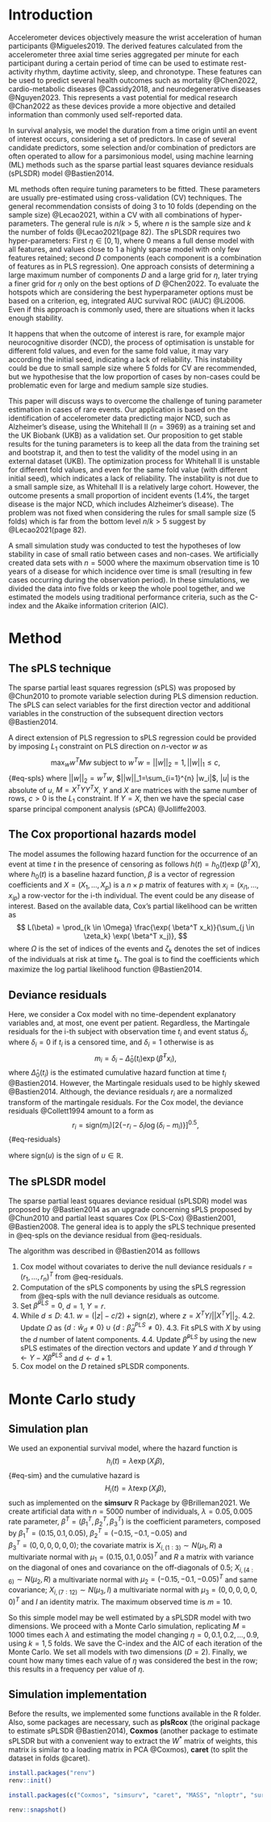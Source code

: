 
# Introduction

Accelerometer devices objectively measure the wrist acceleration of human participants @Migueles2019. The derived features calculated from the accelerometer three axial time series aggregated per minute for each participant during a certain period of time can be used to estimate rest-activity rhythm, daytime activity, sleep, and chronotype. These features can be used to predict several health outcomes such as mortality @Chen2022, cardio-metabolic diseases @Cassidy2018, and neurodegenerative diseases @Nguyen2023. This represents a vast potential for medical research @Chan2022 as these devices provide a more objective and detailed information than commonly used self-reported data.

In survival analysis, we model the duration from a time origin until an event of interest occurs, considering a set of predictors. In case of several candidate predictors, some selection and/or combination of predictors are often operated to allow for a parsimonious model, using machine learning (ML) methods such as the sparse partial least squares deviance residuals (sPLSDR) model @Bastien2014.

ML methods often require tuning parameters to be fitted. These parameters are usually pre-estimated using cross-validation (CV) techniques. The general recommendation consists of doing 3 to 10 folds (depending on the sample size) @Lecao2021, within a CV with all combinations of hyper-parameters. The general rule is $n/k>5$, where $n$ is the sample size and $k$ the number of folds @Lecao2021(page 82). The sPLSDR requires two hyper-parameters: First $\eta \in [0,1)$, where 0 means a full dense model with all features, and values close to 1 a highly sparse model with only few features retained; second $D$ components (each component is a combination of features as in PLS regression). One approach consists of determining a large maximum number of components $D$ and a large grid for $\eta$, later trying a finer grid for $\eta$ only on the best options of $D$ @Chen2022. To evaluate the hotspots which are considering the best hyperparameter options must be based on a criterion, eg, integrated AUC survival ROC (iAUC) @Li2006. Even if this approach is commonly used, there are situations when it lacks enough stability.

It happens that when the outcome of interest is rare, for example major neurocognitive disorder (NCD), the process of optimisation is unstable for different fold values, and even for the same fold value, it may vary according the initial seed, indicating a lack of reliability. This instability could be due to small sample size where 5 folds for CV are recommended, but we hypothesise that the low proportion of cases by non-cases could be problematic even for large and medium sample size studies.

This paper will discuss ways to overcome the challenge of tuning parameter estimation in cases of rare events. Our application is based on the identification of accelerometer data predicting major NCD, such as Alzheimer's disease, using the Whitehall II ($n=3969$) as a training set and the UK Biobank (UKB) as a validation set. Our proposition to get stable results for the tuning parameters is to keep all the data from the training set and bootstrap it, and then to test the validity of the model using in an external dataset (UKB). The optimization process for Whitehall II is unstable for different fold values, and even for the same fold value (with different initial seed), which indicates a lack of reliability. The instability is not due to a small sample size, as Whitehall II is a relatively large cohort. However, the outcome presents a small proportion of incident events (1.4\%, the target disease is the major NCD, which includes Alzheimer’s disease). The problem was not fixed when considering the rules for small sample size (5 folds) which is far from the bottom level $n/k>5$ suggest by @Lecao2021(page 82).

A small simulation study was conducted to test the hypotheses of low stability in case of small ratio between cases and non-cases. We artificially created data sets with $n=5000$ where the maximum observation time is 10 years of a disease for which incidence over time is small (resulting in few cases occurring during the observation period). In these simulations, we divided the data into five folds or keep the whole pool together, and we estimated the models using traditional performance criteria, such as the C-index and the Akaike information criterion (AIC).

# Method

## The sPLS technique

The sparse partial least squares regression (sPLS) was proposed by @Chun2010 to promote variable selection during PLS dimension reduction. The sPLS can select variables for the first direction vector and additional variables in the construction of the subsequent direction vectors @Bastien2014.

A direct extension of PLS regression to sPLS regression could be provided by imposing $L_1$ constraint on PLS direction on $n$-vector $w$ as $$
\max_{w} w^T M w \text{ subject to } w^Tw = ||w||_2 = 1, ||w||_1 \leq c,
$$ {#eq-spls} where $||w||_2 = w^Tw$, $||w||_1=\sum_{i=1}^{n} |w_i|$, $|u|$ is the absolute of $u$, $M=X^T Y Y^T X$, $Y$ and $X$ are matrices with the same number of rows, $c > 0$ is the $L_1$ constraint. If $Y=X$, then we have the special case sparse principal component analysis (sPCA) @Jolliffe2003.

## The Cox proportional hazards model

The model assumes the following hazard function for the occurrence of an event at time $t$ in the presence of censoring as follows $h(t) = h_0(t) \exp( \beta^T X),$ where $h_0(t)$ is a baseline hazard function, $\beta$ is a vector of regression coefficients and $X = (X_1,\dots,X_p)$ is a $n \times p$ matrix of features with $x_i = (x_{i1}, \dots, x_{ip})$ a row-vector for the i-th individual. The event could be any disease of interest. Based on the available data, Cox's partial likelihood can be written as $$
    L(\beta) = \prod_{k \in \Omega} \frac{\exp( \beta^T x_k)}{\sum_{j \in \zeta_k} \exp( \beta^T x_j)},
$$ where $\Omega$ is the set of indices of the events and $\zeta_k$ denotes the set of indices of the individuals at risk at time $t_k$. The goal is to find the coefficients which maximize the log partial likelihood function @Bastien2014.

## Deviance residuals

Here, we consider a Cox model with no time-dependent explanatory variables and, at most, one event per patient. Regardless, the Martingale residuals for the i-th subject with observation time $t_i$ and event status $\delta_i$, where $\delta_i=0$ if $t_i$ is a censored time, and $\delta_i=1$ otherwise is as $$
m_i = \delta_i - \hat{\Delta}_0(t_i) \exp (\hat{\beta}^T x_i),
$$ where $\hat{\Delta}_0(t_i)$ is the estimated cumulative hazard function at time $t_i$ @Bastien2014. However, the Martingale residuals used to be highly skewed @Bastien2014. Although, the deviance residuals $r_i$ are a normalized transform of the martingale residuals. For the Cox model, the deviance residuals @Collett1994 amount to a form as $$  
r_i = \mathrm{sign}  (m_i) [2\{ - r_i - \delta_i \log (\delta_i - m_i)\}]^{0.5},
$$ {#eq-residuals}

where $\mathrm{sign}(u)$ is the sign of $u \in \mathbb{R}$.

## The sPLSDR model

The sparse partial least squares deviance residual (sPLSDR) model was proposed by @Bastien2014 as an upgrade concerning sPLS proposed by @Chun2010 and partial least squares Cox (PLS-Cox) @Bastien2001, @Bastien2008. The general idea is to apply the sPLS technique presented in @eq-spls on the deviance residual from @eq-residuals.

The algorithm was described in @Bastien2014 as folllows

1.  Cox model without covariates to derive the null deviance residuals $r = (r_1, \dots, r_n)^T$ from @eq-residuals.
2.  Computation of the sPLS components by using the sPLS regression from @eq-spls with the null deviance residuals as outcome.
3.  Set $\hat{\beta}^{PLS}=0$, $d=1$, $Y=r$.
4.  While $d \leq D$:
    4.1. $w = (|z|-c/2)+ \mathrm{sign}(z)$, where $z=X^TY/|| X^TY||_2$.
    4.2. Update $\Omega$ as $\{d : \hat{w}_d \neq 0\} \cup \{d : \hat{\beta}^{PLS}_d \neq 0\}$.
    4.3. Fit sPLS with $X$ by using the $d$ number of latent components.
    4.4. Update $\hat{\beta}^{PLS}$ by using the new sPLS estimates of the direction vectors and update $Y$ and $d$ through $Y \leftarrow Y-X\hat{\beta}^{PLS}$ and $d \leftarrow d+1$.
5.  Cox model on the $D$ retained sPLSDR components.

# Monte Carlo study

## Simulation plan

We used an exponential survival model, where the hazard function is 
$$
h_i(t) = \lambda \exp( X_i \beta ),
$${#eq-sim} 
and the cumulative hazard is $$H_i(t) = \lambda t \exp( X_i \beta ),$$ such as implemented on the **simsurv** R Package by @Brilleman2021. We create artificial data with $n=5000$ number of individuals, $\lambda=0.05, 0.005$ rate parameter, $\beta^T = (\beta^T_1, \beta^T_2, \beta^T_3)$ is the coefficient parameters, composed by $\beta^T_1 = (0.15, 0.1, 0.05)$, $\beta^T_2 = (-0.15, -0.1, -0.05)$ and\
$\beta^T_3=(0,0,0,0,0,0)$; the covariate matrix is $X_{i,(1:3)} \sim N(\mu_1, R)$ a multivariate normal with $\mu_1=(0.15, 0.1, 0.05)^T$ and $R$ a matrix with variance on the diagonal of ones and covariance on the off-diagonals of 0.5; $X_{i,(4:6)} \sim N(\mu_2, R)$ a multivariate normal with $\mu_2=(-0.15, -0.1, -0.05)^T$ and same covariance; $X_{i,(7:12)} \sim N(\mu_3, I)$ a multivariate normal with $\mu_3=(0,0,0,0,0,0)^T$ and $I$ an identity matrix. The maximum observed time is $m=10$.

So this simple model may be well estimated by a sPLSDR model with two dimensions. We proceed with a Monte Carlo simulation, replicating $M=1000$ times each $\lambda$ and estimating the model changing $\eta=0, 0.1, 0.2, \dots, 0.9$, using $k=1,5$ folds. We save the C-index and the AIC of each iteration of the Monte Carlo. We set all models with two dimensions ($D=2$). Finally, we count how many times each value of $\eta$ was considered the best in the row; this results in a frequency per value of $\eta$.

## Simulation implementation

Before the results, we implemented some functions available in the R folder. Also, some packages are necessary, such as **plsRcox** (the original package to estimate sPLSDR @Bastien2014), **Coxmos** (another package to estimate sPLSDR but with a convenient way to extract the $W^*$ matrix of weights, this matrix is similar to a loading matrix in PCA @Coxmos), **caret** (to split the dataset in folds @caret).

```r

install.packages("renv")  
renv::init()

install.packages(c("Coxmos", "simsurv", "caret", "MASS", "nloptr", "survcomp", "mixOmics"))

renv::snapshot()
```







